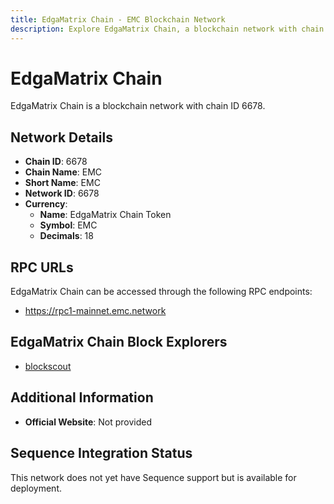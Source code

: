 ```yaml
--- 
title: EdgaMatrix Chain - EMC Blockchain Network
description: Explore EdgaMatrix Chain, a blockchain network with chain ID 6678. Learn about its native currency, EdgaMatrix Chain Token, and how to interact with the network.
---
```


# EdgaMatrix Chain

EdgaMatrix Chain is a blockchain network with chain ID 6678.

## Network Details

- **Chain ID**: 6678
- **Chain Name**: EMC
- **Short Name**: EMC
- **Network ID**: 6678
- **Currency**: 
  - **Name**: EdgaMatrix Chain Token
  - **Symbol**: EMC
  - **Decimals**: 18

## RPC URLs

EdgaMatrix Chain can be accessed through the following RPC endpoints:

- https://rpc1-mainnet.emc.network

## EdgaMatrix Chain Block Explorers

- [blockscout](https://emcscan.com)

## Additional Information

- **Official Website**: Not provided

## Sequence Integration Status

This network does not yet have Sequence support but is available for deployment.
